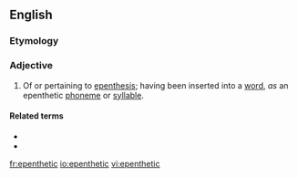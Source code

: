 ==English==

===Etymology===
{{PIE root|en|dʰeh₁}}
{{rfe|en}}

===Adjective===
{{en-adj|-}}

# {{label|en|linguistics}} Of or pertaining to [[epenthesis]]; having been inserted into a [[word]], ''as'' an epenthetic [[phoneme]] or [[syllable]].

====Related terms====
* {{l|en|epenthesis}}
* {{l|en|epenthetically}}

[[fr:epenthetic]]
[[io:epenthetic]]
[[vi:epenthetic]]